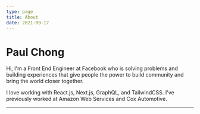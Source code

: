 ```yaml
---
type: page
title: About
date: 2021-09-17
---
```


# Paul Chong

Hi, I'm a Front End Engineer at Facebook who is solving problems and building experiences that give people the power to build community and bring the world closer together.

I love working with React.js, Next.js, GraphQL, and TailwindCSS. I've previously worked at Amazon Web Services and Cox Automotive.

---
